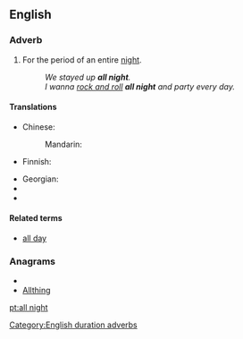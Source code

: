 ==English==

===Adverb===
{{en-adv|pos=[[all]] [[night]]|-}}

# For the period of an entire [[night]].
#: ''We stayed up '''all night'''.''
#: ''I wanna [[rock and roll]] '''all night''' and party every day.''

====Translations====
{{trans-top|entire night}}
* Chinese:
*: Mandarin: {{t|cmn|整夜|tr=zhěngyè|sc=Hani}}
* Finnish: {{t+|fi|koko|alt=koko yö}}
{{trans-mid}}
* Georgian: {{t|ka|მთელი ღამე შეუწყვეტლივ|tr=mt'eli ḡame šeucqvetliv|sc=Geor|xs=Georgian}}
* {{trreq|mk}}
* {{trreq|ta}}
{{trans-bottom}}

====Related terms====
* [[all day]]

===Anagrams===
* {{alphagram|aghillnt}}
* [[Allthing#English|Allthing]]

[[Category:English duration adverbs]]
[[pt:all night]]